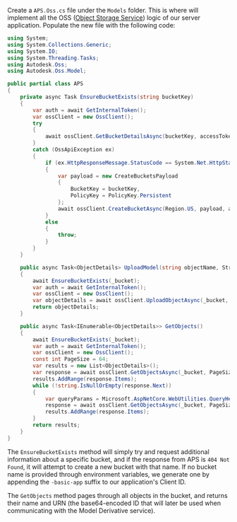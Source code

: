 Create a `APS.Oss.cs` file under the `Models` folder. This is where will implement
all the OSS ([Object Storage Service](https://aps.autodesk.com/en/docs/data/v2/developers_guide/basics/#object-storage-service-oss))
logic of our server application. Populate the new file with the following code:

```csharp title="Models/APS.Oss.cs"
using System;
using System.Collections.Generic;
using System.IO;
using System.Threading.Tasks;
using Autodesk.Oss;
using Autodesk.Oss.Model;

public partial class APS
{
    private async Task EnsureBucketExists(string bucketKey)
    {
        var auth = await GetInternalToken();
        var ossClient = new OssClient();
        try
        {
            await ossClient.GetBucketDetailsAsync(bucketKey, accessToken: auth.AccessToken);
        }
        catch (OssApiException ex)
        {
            if (ex.HttpResponseMessage.StatusCode == System.Net.HttpStatusCode.NotFound)
            {
                var payload = new CreateBucketsPayload
                {
                    BucketKey = bucketKey,
                    PolicyKey = PolicyKey.Persistent
                };
                await ossClient.CreateBucketAsync(Region.US, payload, auth.AccessToken);
            }
            else
            {
                throw;
            }
        }
    }

    public async Task<ObjectDetails> UploadModel(string objectName, Stream stream)
    {
        await EnsureBucketExists(_bucket);
        var auth = await GetInternalToken();
        var ossClient = new OssClient();
        var objectDetails = await ossClient.UploadObjectAsync(_bucket, objectName, stream, accessToken: auth.AccessToken);
        return objectDetails;
    }

    public async Task<IEnumerable<ObjectDetails>> GetObjects()
    {
        await EnsureBucketExists(_bucket);
        var auth = await GetInternalToken();
        var ossClient = new OssClient();
        const int PageSize = 64;
        var results = new List<ObjectDetails>();
        var response = await ossClient.GetObjectsAsync(_bucket, PageSize, accessToken: auth.AccessToken);
        results.AddRange(response.Items);
        while (!string.IsNullOrEmpty(response.Next))
        {
            var queryParams = Microsoft.AspNetCore.WebUtilities.QueryHelpers.ParseQuery(new Uri(response.Next).Query);
            response = await ossClient.GetObjectsAsync(_bucket, PageSize, startAt: queryParams["startAt"], accessToken: auth.AccessToken);
            results.AddRange(response.Items);
        }
        return results;
    }
}
```

The `EnsureBucketExists` method will simply try and request additional information
about a specific bucket, and if the response from APS is `404 Not Found`, it will
attempt to create a new bucket with that name. If no bucket name is provided through
environment variables, we generate one by appending the `-basic-app` suffix to our
application's Client ID.

The `GetObjects` method pages through all objects in the bucket, and returns their name and URN
(the base64-encoded ID that will later be used when communicating with the Model Derivative service).
